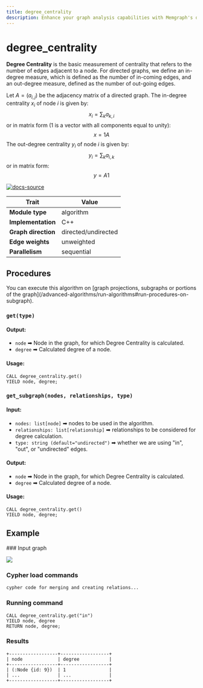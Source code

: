 ```yaml
---
title: degree_centrality
description: Enhance your graph analysis capabilities with Memgraph's degree centrality measures. Learn how to assess the significance of nodes within graphs using tutorials and comprehensive documentation.
---
```



# degree_centrality


**Degree Centrality** is the basic measurement of centrality that refers to the
number of edges adjacent to a node. For directed graphs, we define an in-degree
measure, which is defined as the number of in-coming edges, and an out-degree
measure, defined as the number of out-going edges.

Let $A = (a_{i,j})$ be the adjacency matrix of a directed graph. The in-degree centrality $x_{i}$ of node $i$ is given by: $$x_{i} = \sum_k a_{k,i}$$ or in matrix form (1 is a vector with all components equal to unity): $$x = 1 A$$ The out-degree centrality $y_{i}$ of node $i$ is given by: $$y_{i} = \sum_k a_{i,k}$$ or in matrix form: $$y = A 1$$

[![docs-source](https://img.shields.io/badge/source-degree_centrality-FB6E00?logo=github&style=for-the-badge)](https://github.com/memgraph/mage/blob/main/cpp/degree_centrality_module/algorithm/degree_centrality.cpp)

| Trait               | Value                                                 |
| ------------------- | ----------------------------------------------------- |
| **Module type**     | algorithm  |
| **Implementation**  | C++        |
| **Graph direction** | directed/undirected   |
| **Edge weights**    | unweighted |
| **Parallelism**     | sequential |

## Procedures

<Callout type="info">
You can execute this algorithm on [graph projections, subgraphs or portions of the graph](/advanced-algorithms/run-algorithms#run-procedures-on-subgraph).
</Callout>

### `get(type)`

#### Output:

- `node` ➡ Node in the graph, for which Degree Centrality is calculated.
- `degree` ➡ Calculated degree of a node.

#### Usage:

```cypher
CALL degree_centrality.get()
YIELD node, degree;
```

### `get_subgraph(nodes, relationships, type)`

#### Input:

- `nodes: list[node]` ➡ nodes to be used in the algorithm.
- `relationships: list[relationship]` ➡ relationships to be considered for 
degree calculation.
- `type: string (default="undirected")` ➡ whether we are using "in", "out", or 
"undirected" edges.

#### Output:

- `node` ➡ Node in the graph, for which Degree Centrality is calculated.
- `degree` ➡ Calculated degree of a node.

#### Usage:

```cypher
CALL degree_centrality.get()
YIELD node, degree;
```

## Example

<Steps>
### Input graph

![](/pages/advanced-algorithms/available-algorithms/degree_centrality/memgraph-degree-centrality.png)

### Cypher load commands

```
cypher code for merging and creating relations...
```

### Running command

```
CALL degree_centrality.get("in")
YIELD node, degree
RETURN node, degree;
```

### Results

```
+------------------+------------------+
| node             | degree           |
+------------------+------------------+
| (:Node {id: 9})  | 1                |
| ...              | ...              |
+------------------+------------------+
```
</Steps>

